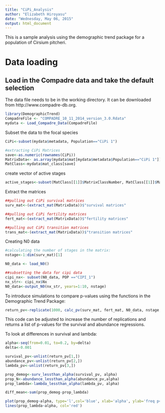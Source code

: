 ```yaml
---
title: "CiPi_Analysis"
author: "Elizabeth Hiroyasu"
date: "Wednesday, May 06, 2015"
output: html_document
---
```


This is a sample analysis using the demographic trend package for a population of Cirsium pitcheri.

# Data loading
## Load in the Compadre data and take the default selection
The data file needs to be in the working directory. It can be downloaded from http://www.compadre-db.org.


```r
library(DemographicTrend)
CompadreFile <- "COMPADRE_10_11_2014_version_3.0.Rdata"
mydata <- Load_Compadre_Data(CompadreFile)
```


Subset the data to the focal species
```r
CiPi<-subset(mydata$metadata, Population=="CiPi 1")

#extracting CiPi Matrices
save<-as.numeric(rownames(CiPi))
MatrixData<- as.array(mydata$mat[mydata$metadata$Population=="CiPi 1"])
MatClass<-mydata$mat_class[save]
```

create vector of active stages
```r
active_stages<-subset(MatClass[[1]]$MatrixClassNumber, MatClass[[1]]$MatrixClassOrganized=='active')
```


Extract the matrices
```r
##pulling out CiPi survival matrices
surv_mat<-(extract_mat(MatrixData))$"survival matrices"

##pulling out CiPi fertility matrices
fert_mat<-(extract_mat(MatrixData))$"fertility matrices"

##pulling out CiPi transition matrices
trans_mat<-(extract_mat(MatrixData))$"transition matrices"
```


Creating N0 data
```r
#calculating the number of stages in the matrix:
nstage<-1:dim(surv_mat)[1]

N0_data <- load_N0()

##subsetting the data for cipi data
cipi_nx<- subset(N0_data, POP =="CIPI_1")
nx_str<- cipi_nx$Nx
N0_data<-output_N0(nx_str, years=1:10, nstage)
```

To introduce simulations to compare p-values using the functions in the Demographic Trend Package:
```r
return_pv<-replicate(1000, calc_pv(surv_mat, fert_mat, N0_data, nstage, years=1:10, stage2mod=1:3, beta=0.01))

```
This code can be adjusted to increase the number of replications and returns a list of p-values for the survival and abundance regressions.

To look at differences in survival and lambda:
```r
alpha<-seq(from=0.01, to=0.2, by=delta)
delta<-0.001

survival_pv<-unlist(return_pv[1,])
abundance_pv<-unlist(return_pv[2,])
lambda_pv<-unlist(return_pv[3,])

prop_demog<-surv_lessthan_alpha(survival_pv, alpha)
prop_N<-abundance_lessthan_alpha(abundance_pv,alpha)
prop_lambda<-lambda_lessthan_alpha(lambda_pv, alpha)

diff_mean<-sum(prop_demog-prop_lambda)
```

```r
plot(prop_demog~alpha, type='l',col='blue', xlab='alpha', ylab='freq p<alpha', main='Frequency p is less than alpha')
lines(prop_lambda~alpha, col='red')
```
